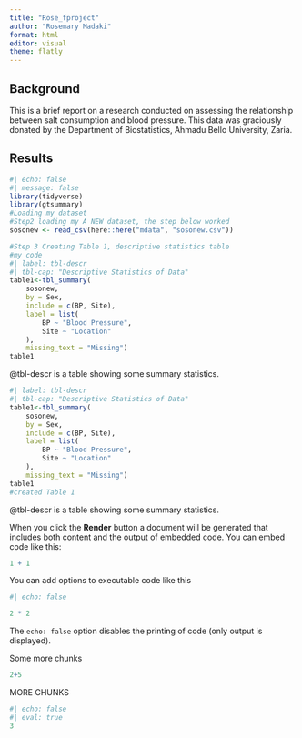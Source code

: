 ```yaml
---
title: "Rose_fproject"
author: "Rosemary Madaki"
format: html
editor: visual
theme: flatly
---
```


## Background

This is a brief report on a research conducted on assessing the relationship between salt consumption and blood pressure. This data was graciously donated by the Department of Biostatistics, Ahmadu Bello University, Zaria.

## Results

```r
#| echo: false
#| message: false
library(tidyverse)
library(gtsummary)
#Loading my dataset
#Step2 loading my A NEW dataset, the step below worked
sosonew <- read_csv(here::here("mdata", "sosonew.csv"))

```

```r
#Step 3 Creating Table 1, descriptive statistics table
#my code
#| label: tbl-descr
#| tbl-cap: "Descriptive Statistics of Data"
table1<-tbl_summary(
	sosonew,
	by = Sex,
	include = c(BP, Site),
	label = list(
		BP ~ "Blood Pressure",
		Site ~ "Location"
	),
	missing_text = "Missing")
table1
```
@tbl-descr is a table showing some summary statistics. 
```r
#| label: tbl-descr
#| tbl-cap: "Descriptive Statistics of Data"
table1<-tbl_summary(
	sosonew,
	by = Sex,
	include = c(BP, Site),
	label = list(
		BP ~ "Blood Pressure",
		Site ~ "Location"
	),
	missing_text = "Missing")
table1
#created Table 1
```
@tbl-descr is a table showing some summary statistics.


When you click the **Render** button a document will be generated that includes both content and the output of embedded code. You can embed code like this:

```r
1 + 1
```

You can add options to executable code like this

```r
#| echo: false

2 * 2
```

The `echo: false` option disables the printing of code (only output is displayed).

Some more chunks

```r
2+5
```

MORE CHUNKS

```r
#| echo: false
#| eval: true
3
```
